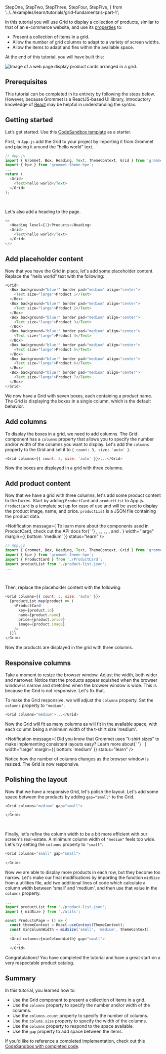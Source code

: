   StepOne,
  StepTwo,
  StepThree,
  StepFour,
  StepFive,
} from '../../examples/learn/tutorials/grid-fundamentals-part-1';

In this tutorial you will use Grid to display a collection of products, similar to
that of an e-commerce website, and use its [properties](https://v2.grommet.io/grid?theme=hpe#props)
to:

- Present a collection of items in a grid.
- Allow the number of grid columns to adapt to a variety of screen widths.
- Allow the items to adapt and flex within the available space.

At the end of this tutorial, you will have built this:

<Box align="start" height="large">
  <Image
    alt="Image of a web page display product cards arranged in a grid."
    src="/learnImages/grid-fundamentals-part-1/what-we-are-building.png"
    fit="contain"
  />
</Box>

## Prerequisites

This tutorial can be completed in its entirety by following the steps below. However,
because Grommet is a ReactJS-based UI library, introductory knowledge of
[React](https://reactjs.org/docs/getting-started.html) may be helpful in understanding
the syntax.

## Getting started

Let’s get started. Use this [CodeSandbox template](https://codesandbox.io/s/grid-fundamentals-part-one-starter-ljmks2?file=/src/App.js) as a starter.

First, in `App.js` add the Grid to your project by importing it from Grommet and
placing it around the “hello world” text.

```js
// App.js
import { Grommet, Box, Heading, Text, ThemeContext, Grid } from 'grommet';
import { hpe } from 'grommet-theme-hpe';
...
return (
  <Grid>
    <Text>hello world</Text>
  </Grid>
);
```

<br />

Let's also add a heading to the page.

```js
<>
  <Heading level={1}>Products</Heading>
  <Grid>
    <Text>hello world</Text>
  </Grid>
</>
```

## Add placeholder content

Now that you have the Grid in place, let's add some placeholder content. Replace the
"hello world" text with the following:

```js
<Grid>
  <Box background="blue!" border pad="medium" align="center">
    <Text size="large">Product 1</Text>
  </Box>
  <Box background="blue!" border pad="medium" align="center">
    <Text size="large">Product 2</Text>
  </Box>
  <Box background="blue!" border pad="medium" align="center">
    <Text size="large">Product 3</Text>
  </Box>
  <Box background="blue!" border pad="medium" align="center">
    <Text size="large">Product 4</Text>
  </Box>
  <Box background="blue!" border pad="medium" align="center">
    <Text size="large">Product 5</Text>
  </Box>
  <Box background="blue!" border pad="medium" align="center">
    <Text size="large">Product 6</Text>
  </Box>
  <Box background="blue!" border pad="medium" align="center">
    <Text size="large">Product 7</Text>
  </Box>
</Grid>
```

We now have a Grid with seven boxes, each containing a product name. The Grid is
displaying the boxes in a single column, which is the default behavior.

## Add columns

To display the boxes in a grid, we need to add columns. The Grid component has a
`columns` property that allows you to specify the number and/or width of the
columns you want to display. Let's add the `columns` property to the Grid and set
it to `{ count: 3, size: 'auto' }`.

```js
<Grid columns={{ count: 3, size: 'auto' }}>...</Grid>
```

Now the boxes are displayed in a grid with three columns.

<StepOne />

## Add product content

Now that we have a grid with three columns, let's add some product content to the
boxes. Start by adding `ProductCard` and `productList` to App.js. `ProductCard` is
a template set up for ease of use and will be used to display the product image, name,
and price. `productList` is a JSON file containing the product data.

<Notification
  message={
    <Paragraph fill margin="none">
      To learn more about the components used in ProductCard, check out the API
      docs for{' '}
      <Anchor
        href="https://v2.grommet.io/card"
        target="_blank"
        rel="noopener noreferrer"
        label="Card"
      />
      , <Anchor
        href="https://v2.grommet.io/box"
        target="_blank"
        rel="noopener noreferrer"
        label="Box"
      />, <Anchor
        href="https://v2.grommet.io/button"
        target="_blank"
        rel="noopener noreferrer"
        label="Button"
      />, <Anchor
        href="https://v2.grommet.io/heading"
        target="_blank"
        rel="noopener noreferrer"
        label="Heading"
      />, <Anchor
        href="https://v2.grommet.io/image"
        target="_blank"
        rel="noopener noreferrer"
        label="Image"
      />, <Anchor
        href="https://v2.grommet.io/paragraph"
        target="_blank"
        rel="noopener noreferrer"
        label="Paragraph"
      />, and <Anchor
        href="https://v2.grommet.io/text"
        target="_blank"
        rel="noopener noreferrer"
        label="Text"
      />.
    </Paragraph>
  }
  width="large"
  margin={{ bottom: 'medium' }}
  status="learn"
/>

```js
// App.js
import { Grommet, Box, Heading, Text, ThemeContext, Grid } from 'grommet';
import { hpe } from 'grommet-theme-hpe';
import { ProductCard } from './ProductCard';
import productList from './product-list.json';
...
```

<br />

Then, replace the placeholder content with the following:

```js
<Grid columns={{ count: 3, size: 'auto' }}>
  {productList.map(product => (
    <ProductCard
      key={product.id}
      name={product.name}
      price={product.price}
      image={product.image}
    />
  ))}
</Grid>
```

Now the products are displayed in the grid with three columns.

<StepTwo />

## Responsive columns

Take a moment to resize the browser window. Adjust the width, both wider and narrower. Notice
that the products appear squished when the browser window is narrow and stretched when the
browser window is wide. This is because the Grid is not responsive. Let's fix that.

To make the Grid responsive, we will adjust the `columns` property. Set the `columns` property
to `"medium"`.

```js
<Grid columns="medium">...</Grid>
```

Now the Grid will fit as many columns as will fit in the available space, with each column
being a minimum width of the t-shirt size 'medium'.

<Notification
  message={
    <Paragraph fill margin="none">
      Did you know that Grommet uses "t-shirt sizes" to make implementing
      consistent layouts easy? Learn more about{' '}
      <Anchor href="/foundation/tshirt-sizing" label="t-shirt sizing" />.
    </Paragraph>
  }
  width="large"
  margin={{ bottom: 'medium' }}
  status="learn"
/>

Notice how the number of columns changes as the browser window is resized. The Grid is now
responsive.

<StepThree />

## Polishing the layout

Now that we have a responsive Grid, let's polish the layout. Let's add some space
between the products by adding `gap="small"` to the Grid.

```js
<Grid columns="medium" gap="small">
  ...
</Grid>
```

<StepFour />

<br />

Finally, let's refine the column width to be a bit more efficient with our screen's
real-estate. A minimum column width of `"medium"` feels too wide. Let's try setting
the `columns` property to `"small"`.

```js
<Grid columns="small" gap="small">
  ...
</Grid>
```

Now we are able to display more products in each row, but they become too narrow.
Let's make our final modifications by importing the function `midSize` from a
utilities file, add two additional lines of code which calculate a column width between
'small' and 'medium', and then use that value in the `columns` property.

```js
...
import productList from './product-list.json';
import { midSize } from './utils';

const ProductsPage = () => {
  const themeContext = React.useContext(ThemeContext);
  const minColumnWidth = midSize('small', 'medium', themeContext);
  ...
  <Grid columns={minColumnWidth} gap="small">
    ...
  </Grid>
```

Congratulations! You have completed the tutorial and have a great start on a very
respectable product catalog.

<StepFive />

## Summary

In this tutorial, you learned how to:

- Use the Grid component to present a collection of items in a grid.
- Use the `columns` property to specify the number and/or width of the columns.
- Use the `columns.count` property to specify the number of columns.
- Use the `colums.size` property to specify the width of the columns.
- Use the `columns` property to respond to the space available.
- Use the `gap` property to add space between the items.

If you'd like to reference a completed implementation, check out this [CodeSandbox with completed code](https://codesandbox.io/s/grid-fundamentals-part-one-complete-h9zc75?file=/src/App.js).
